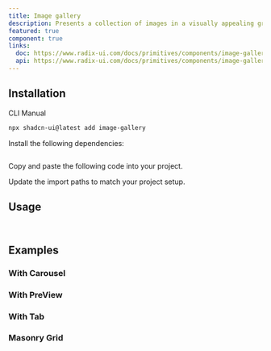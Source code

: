 ```yaml
---
title: Image gallery
description: Presents a collection of images in a visually appealing grid layout.
featured: true
component: true
links:
  doc: https://www.radix-ui.com/docs/primitives/components/image-gallery
  api: https://www.radix-ui.com/docs/primitives/components/image-gallery
---
```


<ComponentPreview
  name="image-gallery-demo"
  description="A gallery dynamically displays images in three columns regardless of the screen size."
/>

## Installation

<Tabs defaultValue="cli">

<TabsList>
  <TabsTrigger value="cli">CLI</TabsTrigger>
  <TabsTrigger value="manual">Manual</TabsTrigger>
</TabsList>
<TabsContent value="cli">

```bash
npx shadcn-ui@latest add image-gallery
```

</TabsContent>

<TabsContent value="manual">

<Steps>

<Step>Install the following dependencies:</Step>

```bash

```

<Step>Copy and paste the following code into your project.</Step>

<ComponentSource name="image-gallery" />

<Step>Update the import paths to match your project setup.</Step>

</Steps>

</TabsContent>

</Tabs>

## Usage

```tsx

```

```tsx

```

## Examples

### With Carousel

<ComponentPreview
  name="image-gallery-with-carousel"
  description="An image gallery with carousel."
/>

### With PreView

<ComponentPreview
  name="image-gallery-with-preview"
  description="An image gallery with preview."
/>

### With Tab

<ComponentPreview
  name="image-gallery-with-tab"
  description="An image gallery with tab."
/>

### Masonry Grid

<ComponentPreview
  name="image-gallery-masonry-grid"
  description="A masonry grid gallery."
/>
